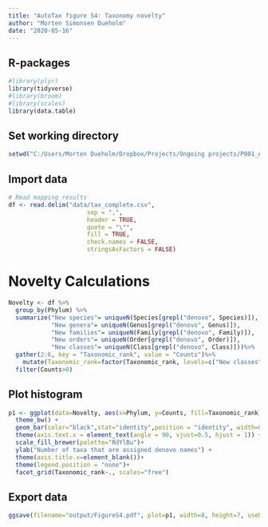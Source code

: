 ---
title: "AutoTax figure S4: Taxonomy novelty"
author: "Morten Simonsen Dueholm"
date: "2020-05-16"
---

## R-packages
```{r, eval=FALSE, message=FALSE, warning=FALSE, include=FALSE}
#library(plyr)
library(tidyverse)
#library(broom)
#library(scales)
library(data.table)
```
## Set working directory
```{r, echo=FALSE, message=FALSE, warning=FALSE}
setwd("C:/Users/Morten Dueholm/Dropbox/Projects/Ongoing projects/P001_AutoTax/R/Novelty/190906")
```

## Import data
```{r, echo=FALSE, message=FALSE, warning=FALSE}
# Read mapping results
df <- read.delim("data/tax_complete.csv",
                      sep = ",",
                      header = TRUE,
                      quote = "\"",
                      fill = TRUE,
                      check.names = FALSE,
                      stringsAsFactors = FALSE)

```

# Novelty Calculations
```{r, eval=FALSE, message=FALSE, warning=FALSE, include=FALSE}
Novelty <- df %>%
  group_by(Phylum) %>%
  summarize("New species"= uniqueN(Species[grepl("denovo", Species)]),
            "New genera"= uniqueN(Genus[grepl("denovo", Genus)]),
            "New families"= uniqueN(Family[grepl("denovo", Family)]),
            "New orders"= uniqueN(Order[grepl("denovo", Order)]),
            "New classes"= uniqueN(Class[grepl("denovo", Class)]))%>%
  gather(2:6, key = "Taxonomic_rank", value = "Counts")%>%
    mutate(Taxonomic_rank=factor(Taxonomic_rank, levels=c("New classes","New orders","New families","New genera","New species"))) %>%
  filter(Counts>0)
```

## Plot histogram
```{r, eval=FALSE, message=FALSE, warning=FALSE, include=FALSE}
p1 <- ggplot(data=Novelty, aes(x=Phylum, y=Counts, fill=Taxonomic_rank)) +
  theme_bw() +
  geom_bar(color="black",stat="identity",position = "identity", width=0.8) +
  theme(axis.text.x = element_text(angle = 90, vjust=0.5, hjust = 1)) +
  scale_fill_brewer(palette="RdYlBu")+
  ylab("Number of taxa that are assigned denovo names") + 
  theme(axis.title.x=element_blank())+
  theme(legend.position = "none")+
  facet_grid(Taxonomic_rank~., scales="free")
```

## Export data
```{r, eval=FALSE, message=FALSE, warning=FALSE, include=FALSE}
ggsave(filename="output/FigureS4.pdf", plot=p1, width=8, height=7, useDingbats=FALSE, limitsize=FALSE)
```